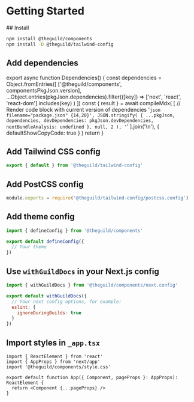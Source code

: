 
# Getting Started

<Steps>
## Install

```sh npm2yarn
npm install @theguild/components
npm install -D @theguild/tailwind-config
```

## Add dependencies

export async function Dependencies() {
  const dependencies = Object.fromEntries([
    ['@theguild/components', componentsPkgJson.version],
    ...Object.entries(pkgJson.dependencies).filter(([key]) =>
      ['next', 'react', 'react-dom'].includes(key)
    )
  ])
  const { result } = await compileMdx(
    [
      // Render code block with current version of dependencies
      '```json filename="package.json" {14,20}',
      JSON.stringify(
        {
          ...pkgJson,
          dependencies,
          devDependencies: pkgJson.devDependencies,
          nextBundleAnalysis: undefined
        },
        null,
        2
      ),
      '```'
    ].join('\n'),
    { defaultShowCopyCode: true }
  )
  return <RemoteContent compiledSource={result} />
}

<Dependencies />

## Add Tailwind CSS config

```ts filename="tailwind.config.ts"
export { default } from '@theguild/tailwind-config'
```

## Add PostCSS config

```js filename="postcss.config.cjs"
module.exports = require('@theguild/tailwind-config/postcss.config')
```

## Add theme config

```ts filename="theme.config.tsx"
import { defineConfig } from '@theguild/components'

export default defineConfig({
  // Your theme
})
```

## Use `withGuildDocs` in your Next.js config

```js filename="next.config.mjs" /withGuildDocs/
import { withGuildDocs } from '@theguild/components/next.config'

export default withGuildDocs({
  // Your next config options, for example:
  eslint: {
    ignoreDuringBuilds: true
  }
})
```

## Import styles in `_app.tsx`

```tsx filename="src/pages/_app.tsx" {3}
import { ReactElement } from 'react'
import { AppProps } from 'next/app'
import '@theguild/components/style.css'

export default function App({ Component, pageProps }: AppProps): ReactElement {
  return <Component {...pageProps} />
}
```

</Steps>
